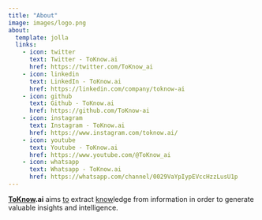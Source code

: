```yaml
---
title: "About"
image: images/logo.png
about:
  template: jolla
  links:
    - icon: twitter
      text: Twitter - ToKnow.ai
      href: https://twitter.com/ToKnow_ai
    - icon: linkedin
      text: LinkedIn - ToKnow.ai
      href: https://linkedin.com/company/toknow-ai
    - icon: github
      text: Github - ToKnow.ai
      href: https://github.com/ToKnow-ai
    - icon: instagram
      text: Instagram - ToKnow.ai
      href: https://www.instagram.com/toknow.ai/
    - icon: youtube
      text: Youtube - ToKnow.ai
      href: https://www.youtube.com/@ToKnow_ai
    - icon: whatsapp
      text: Whatsapp - ToKnow.ai
      href: https://whatsapp.com/channel/0029VaYpIypEVccHzzLusU1p
---
```


<b><u>ToKnow</u>.ai</b> aims <u>to</u> extract <u>know</u>ledge from information in order to generate valuable insights and intelligence.
